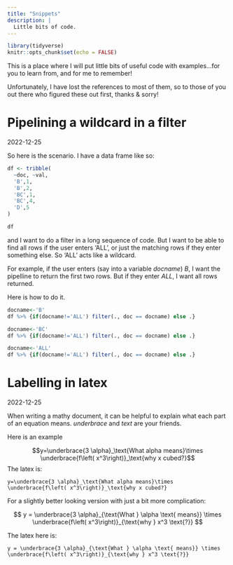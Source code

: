 ```yaml
---
title: "Snippets"
description: |
  Little bits of code. 
---
```


```r
library(tidyverse)
knitr::opts_chunk$set(echo = FALSE)
```

This is a place where I will put little bits of useful code with examples...for you to learn from, and for me to remember!  

Unfortunately, I have lost the references to most of them, so to those of you out there who figured these out first, thanks & sorry!


# Pipelining a wildcard in a filter{#wildcardFilter}
2022-12-25

So here is the scenario. I have a data frame like so:

```r
df <- tribble(
  ~doc, ~val,
  'B',1,
  'B',2,
  'BC',1,
  'BC',4,
  'D',5
)

df
```

and I want to do a filter in a long sequence of code. But I want to be able to find all rows if the user enters 'ALL', or just the matching rows if they enter something else. So 'ALL' acts like a wildcard.

For example, if the user enters (say into a variable _docname_) _B_, I want the pipelline to return the first two rows. But if they enter _ALL_, I want all rows returned.

Here is how to do it.

```r
docname<-'B'
df %>% {if(docname!='ALL') filter(., doc == docname) else .} 
```

```r
docname<-'BC'
df %>% {if(docname!='ALL') filter(., doc == docname) else .} 
```

```r
docname<-'ALL'
df %>% {if(docname!='ALL') filter(., doc == docname) else .} 
```




# Labelling in latex{#latexLabelling}
2022-12-25

When writing a mathy document, it can be helpful to explain what each part of an equation means. _underbrace_ and _text_ are your friends.

Here is an example


$$y=\underbrace{3 \alpha}_\text{What alpha means}\times \underbrace{f\left( x^3\right)}_\text{why x cubed?}$$
The latex is:
```
y=\underbrace{3 \alpha}_\text{What alpha means}\times \underbrace{f\left( x^3\right)}_\text{why x cubed?}
```

For a slightly better looking version with just a bit more complication:

$$ y = \underbrace{3 \alpha}_{\text{What } \alpha \text{ means}} \times \underbrace{f\left( x^3\right)}_{\text{why } x^3 \text{?}} $$

The latex here is:
```
y = \underbrace{3 \alpha}_{\text{What } \alpha \text{ means}} \times \underbrace{f\left( x^3\right)}_{\text{why } x^3 \text{?}}
```






